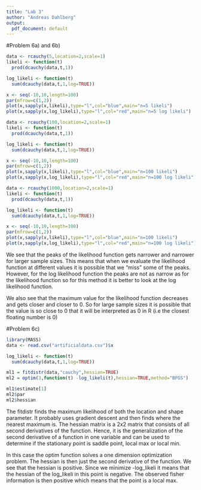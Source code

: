 ```yaml
---
title: "Lab 3"
author: "Andreas Dahlberg"
output:
  pdf_document: default
---
```




#Problem 6a) and 6b)

```r
data <- rcauchy(5,location=2,scale=1)
likeli <- function(t)
  prod(dcauchy(data,t,1))

log_likeli <- function(t)
  sum(dcauchy(data,t,1,log=TRUE))

x <- seq(-10,10,length=100)
par(mfrow=c(1,2))
plot(x,sapply(x,likeli),type="l",col="blue",main="n=5 likeli")
plot(x,sapply(x,log_likeli),type="l",col="red",main="n=5 log likeli")

```

```r
data <- rcauchy(100,location=2,scale=1)
likeli <- function(t)
  prod(dcauchy(data,t,1))

log_likeli <- function(t)
  sum(dcauchy(data,t,1,log=TRUE))

x <- seq(-10,10,length=100)
par(mfrow=c(1,2))
plot(x,sapply(x,likeli),type="l",col="blue",main="n=100 likeli")
plot(x,sapply(x,log_likeli),type="l",col="red",main="n=100 log likeli")
```
```r
data <- rcauchy(1000,location=2,scale=1)
likeli <- function(t)
  prod(dcauchy(data,t,1))

log_likeli <- function(t)
  sum(dcauchy(data,t,1,log=TRUE))

x <- seq(-10,10,length=100)
par(mfrow=c(1,2))
plot(x,sapply(x,likeli),type="l",col="blue",main="n=100 likeli")
plot(x,sapply(x,log_likeli),type="l",col="red",main="n=100 log likeli")
```

We see that the peaks of the likelihood function gets narrower and narrower for larger sample sizes. This means that when we evaluate the likelihood function at different values it is possible that we "miss" some of the peaks. However, for the log likelihood function the peaks are not as narrow as for the likelihood function so for this method it is better to look at the log likelihood function.

We also see that the maximum value for the likelihood function decreases and gets closer and closer to 0. So for large sample sizes it is possible that the value is so close to 0 that it will be interpreted as 0 in R (i.e the closest floating number is 0)

#Problem 6c)

```r
library(MASS)
data <- read.csv("artificialdata.csv")$x 

log_likeli <- function(t)
  sum(dcauchy(data,t,1,log=TRUE))

ml1 = fitdistr(data,"cauchy",hessian=TRUE)
ml2 = optim(3,function(t) -log_likeli(t),hessian=TRUE,method="BFGS")

ml1$estimate[1]
ml2$par
ml2$hessian


```

The fitdistr finds the maximum likelihood of both the location and shape parameter. It probably uses gradient descent and then finds where the nearest maximum is. The hessian matrix is a 2x2 matrix that consists of all second derivatives of the function. Hence, it is the generalization of the second derivative of a function in one variable and can be used to determine if the stationary point is saddle point, local max or local min.

In this case the optim function solves a one dimension optimization problem. The hessian is then just the second derivative of the function. We see that the hessian is positive. Since we minimize -log_likeli it means that the hessian of the log_likeli in this point is negative. The observed fisher information is then positive which means that the point is a local max.